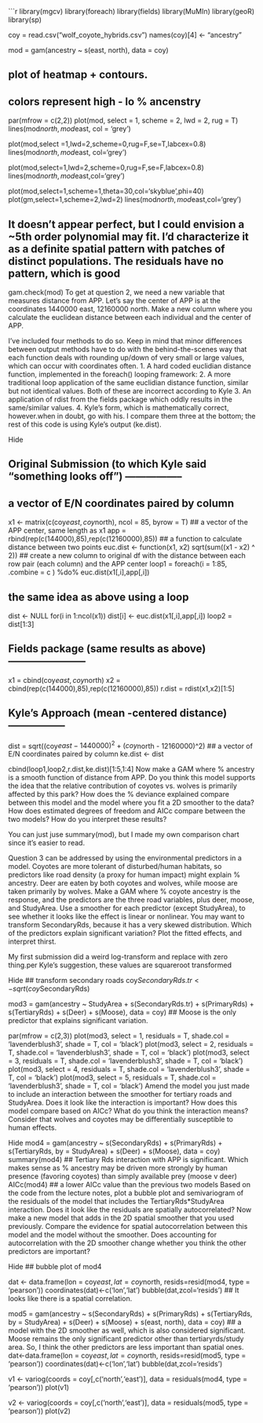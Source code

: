 
```r
library(mgcv)
library(foreach)
library(fields)
library(MuMIn)
library(geoR)
library(sp)


coy = read.csv("wolf_coyote_hybrids.csv")
names(coy)[4] <- "ancestry"

mod  = gam(ancestry ~ s(east, north),   data    = coy)

## plot of heatmap + contours.
## colors represent high - lo % ancenstry
par(mfrow = c(2,2))
plot(mod,   select  = 1,    scheme  = 2,    lwd = 2, rug = T)
lines(mod$north,mod$east,   col = 'grey')

plot(mod,select =1,lwd=2,scheme=0,rug=F,se=T,labcex=0.8)
lines(mod$north,mod$east, col='grey')

plot(mod,select=1,lwd=2,scheme=0,rug=F,se=F,labcex=0.8)
lines(mod$north,mod$east,col='grey')

plot(mod,select=1,scheme=1,theta=30,col='skyblue',phi=40)
plot(gm,select=1,scheme=2,lwd=2)
lines(mod$north,mod$east,col='grey')

## It doesn't appear perfect, but I could envision a ~5th order polynomial may fit. I'd characterize it as a definite spatial pattern with patches of distinct populations. The residuals have no pattern, which is good
gam.check(mod)
To get at question 2, we need a new variable that measures distance from APP. Let's say the center of APP is at the coordinates 1440000 east, 12160000 north. Make a new column where you calculate the euclidean distance between each individual and the center of APP.

I've included four methods to do so. Keep in mind that minor differences between output methods have to do with the behind-the-scenes way that each function deals with rounding up/down of very small or large values, which can occur with coordinates often. 1. A hard coded euclidian distance function, implemented in the foreach() looping framework: 2. A more traditional loop application of the same euclidian distance function, similar but not identical values. Both of these are incorrect according to Kyle 3. An application of rdist from the fields package which oddly results in the same/similar values. 4. Kyle's form, which is mathematically correct, however.when in doubt, go with his. I compare them three at the bottom; the rest of this code is using Kyle's output (ke.dist).

Hide

## Original Submission (to which Kyle said "something looks off") -----------------
## a vector of E/N coordinates paired by column
x1 <- matrix(c(coy$east, coy$north), ncol = 85, byrow = T) 
## a vector of the APP center, same length as x1
app = rbind(rep(c(144000),85),rep(c(12160000),85)) 
## a function to calculate distance between two points
euc.dist <- function(x1, x2) sqrt(sum((x1 - x2) ^ 2)) 
## create a new column to original df with the distance between each row pair (each column) and the APP center
loop1 = foreach(i = 1:85, .combine = c ) %do% euc.dist(x1[,i],app[,i]) 

## the same idea as above using a loop
dist <- NULL
for(i in 1:ncol(x1)) dist[i] <- euc.dist(x1[,i],app[,i])
loop2 = dist[1:3]

## Fields package (same results as above) -----------------------
x1 = cbind(coy$east,coy$north)
x2 = cbind(rep(c(144000),85),rep(c(12160000),85))
r.dist = rdist(x1,x2)[1:5]

## Kyle's Approach (mean -centered distance) -----------------
dist = sqrt((coy$east - 1440000)^2 + (coy$north - 12160000)^2)
## a vector of E/N coordinates paired by column
ke.dist <- dist

cbind(loop1,loop2,r.dist,ke.dist)[1:5,1:4]
Now make a GAM where % ancestry is a smooth function of distance from APP. Do you think this model supports the idea that the relative contribution of coyotes vs. wolves is primarily affected by this park? How does the % deviance explained compare between this model and the model where you fit a 2D smoother to the data? How does estimated degrees of freedom and AICc compare between the two models? How do you interpret these results?

You can just juse summary(mod), but I made my own comparison chart since it's easier to read.

Question 3 can be addressed by using the environmental predictors in a model. Coyotes are more tolerant of disturbed/human habitats, so predictors like road density (a proxy for human impact) might explain % ancestry. Deer are eaten by both coyotes and wolves, while moose are taken primarily by wolves. Make a GAM where % coyote ancestry is the response, and the predictors are the three road variables, plus deer, moose, and StudyArea. Use a smoother for each predictor (except StudyArea), to see whether it looks like the effect is linear or nonlinear. You may want to transform SecondaryRds, because it has a very skewed distribution. Which of the predictors explain significant variation? Plot the fitted effects, and interpret thirst.

My first submission did a weird log-transform and replace with zero thing.per Kyle's suggestion, these values are squareroot transformed

Hide
## transform secondary roads
coy$SecondaryRds.tr <- sqrt(coy$SecondaryRds)

mod3 = gam(ancestry ~ StudyArea + s(SecondaryRds.tr) + s(PrimaryRds) + s(TertiaryRds) + s(Deer) + s(Moose),  data = coy)
## Moose is the only predictor that explains significant variation.

par(mfrow  = c(2,3))
plot(mod3,  select  = 1,    residuals   = T,    shade.col   = 'lavenderblush3', shade   = T,    col = 'black')
plot(mod3,  select  = 2,    residuals   = T,    shade.col   = 'lavenderblush3', shade   = T,    col = 'black')
plot(mod3,  select  = 3,    residuals   = T,    shade.col   = 'lavenderblush3', shade   = T,    col = 'black')
plot(mod3,  select  = 4,    residuals   = T,    shade.col   = 'lavenderblush3', shade   = T,    col = 'black')
plot(mod3,  select  = 5,    residuals   = T,    shade.col   = 'lavenderblush3', shade   = T,    col = 'black')
Amend the model you just made to include an interaction between the smoother for tertiary roads and StudyArea. Does it look like the interaction is important? How does this model compare based on AICc? What do you think the interaction means? Consider that wolves and coyotes may be differentially susceptible to human effects.

Hide
mod4 = gam(ancestry ~ s(SecondaryRds) + s(PrimaryRds) + s(TertiaryRds, by = StudyArea) + s(Deer) + s(Moose),  data = coy)
summary(mod4) 
## Tertiary Rds interaction with APP is significant. Which makes sense as % ancestry may be driven more strongly by human presence (favoring coyotes) than simply available prey (moose v deer)
AICc(mod4) 
## a lower AICc value than the previous two models
Based on the code from the lecture notes, plot a bubble plot and semivariogram of the residuals of the model that includes the TertiaryRds*StudyArea interaction. Does it look like the residuals are spatially autocorrelated? Now make a new model that adds in the 2D spatial smoother that you used previously. Compare the evidence for spatial autocorrelation between this model and the model without the smoother. Does accounting for autocorrelation with the 2D smoother change whether you think the other predictors are important?

Hide
## bubble plot of mod4

dat <- data.frame(lon  = coy$east,  lat = coy$north,    resids=resid(mod4,  type    = 'pearson'))
coordinates(dat)<-c('lon','lat')
bubble(dat,zcol='resids')
## It looks like there is a spatial correlation.

mod5 = gam(ancestry ~ s(SecondaryRds) + s(PrimaryRds) + s(TertiaryRds, by = StudyArea) + s(Deer) + s(Moose) + s(east, north),  data = coy) ## a model with the 2D smoother as well, which is also considered significant. Moose remains the only significant predictor other than tertiaryrds/study area. So, I think the other predictors are less important than spatial ones.
dat<-data.frame(lon  = coy$east,  lat   = coy$north,    resids=resid(mod5,  type    = 'pearson'))
coordinates(dat)<-c('lon','lat')
bubble(dat,zcol='resids')

v1  <- variog(coords    = coy[,c('north','east')],  data    = residuals(mod4,   type = 'pearson'))
plot(v1)

v2  <- variog(coords  = coy[,c('north','east')],    data    = residuals(mod5,   type = 'pearson'))
plot(v2)